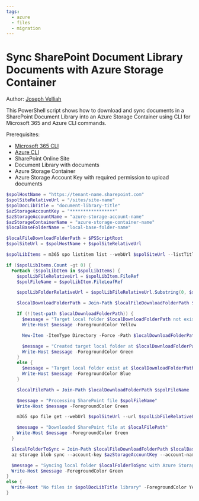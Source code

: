 ```yaml
---
tags:
  - azure
  - files
  - migration
---
```



# Sync SharePoint Document Library Documents with Azure Storage Container

Author: [Joseph Velliah](https://sprider.blog/sync-sp-library-with-az-storage-container)

This PowerShell script shows how to download and sync documents in a SharePoint Document Library into an Azure Storage Container using CLI for Microsoft 365 and Azure CLI commands.

Prerequisites:

- [Microsoft 365 CLI](https://pnp.github.io/cli-microsoft365/)
- [Azure CLI](https://learn.microsoft.com/cli/azure/?view=azure-cli-latest)
- SharePoint Online Site
- Document Library with documents
- Azure Storage Container
- Azure Storage Account Key with required permission to upload documents

<Tabs>
  <TabItem value="PowerShell">

  ```powershell
  $spolHostName = "https://tenant-name.sharepoint.com"
  $spolSiteRelativeUrl = "/sites/site-name"
  $spolDocLibTitle = "document-library-title"
  $azStorageAccountKey = "*****************"
  $azStorageAccountName = "azure-storage-account-name"
  $azStorageContainerName = "azure-storage-container-name"
  $localBaseFolderName = "local-base-folder-name"

  $localFileDownloadFolderPath = $PSScriptRoot
  $spolSiteUrl = $spolHostName + $spolSiteRelativeUrl

  $spolLibItems = m365 spo listitem list --webUrl $spolSiteUrl --listTitle $spolDocLibTitle --fields 'FileRef,FileLeafRef' --filter "FSObjType eq 0" -o json | ConvertFrom-Json

  if ($spolLibItems.Count -gt 0) {
    ForEach ($spolLibItem in $spolLibItems) {
      $spolLibFileRelativeUrl = $spolLibItem.FileRef
      $spolFileName = $spolLibItem.FileLeafRef

      $spolLibFolderRelativeUrl = $spolLibFileRelativeUrl.Substring(0, $spolLibFileRelativeUrl.lastIndexOf('/'))

      $localDownloadFolderPath = Join-Path $localFileDownloadFolderPath $localBaseFolderName $spolLibFolderRelativeUrl

      If (!(test-path $localDownloadFolderPath)) {
        $message = "Target local folder $localDownloadFolderPath not exist"
        Write-Host $message -ForegroundColor Yellow

        New-Item -ItemType Directory -Force -Path $localDownloadFolderPath | Out-Null

        $message = "Created target local folder at $localDownloadFolderPath"
        Write-Host $message -ForegroundColor Green
      }
      else {
        $message = "Target local folder exist at $localDownloadFolderPath"
        Write-Host $message -ForegroundColor Blue
      }

      $localFilePath = Join-Path $localDownloadFolderPath $spolFileName

      $message = "Processing SharePoint file $spolFileName"
      Write-Host $message -ForegroundColor Green

      m365 spo file get --webUrl $spolSiteUrl --url $spolLibFileRelativeUrl --asFile --path $localFilePath

      $message = "Downloaded SharePoint file at $localFilePath"
      Write-Host $message -ForegroundColor Green
    }

    $localFolderToSync = Join-Path $localFileDownloadFolderPath $localBaseFolderName
    az storage blob sync --account-key $azStorageAccountKey --account-name $azStorageAccountName -c $azStorageContainerName -s $localFolderToSync --only-show-errors | Out-Null

    $message = "Syncing local folder $localFolderToSync with Azure Storage Container $azStorageContainerName is completed"
    Write-Host $message -ForegroundColor Green
  }
  else {
    Write-Host "No files in $spolDocLibTitle library" -ForegroundColor Yellow
  }
  ```

  </TabItem>
</Tabs>

